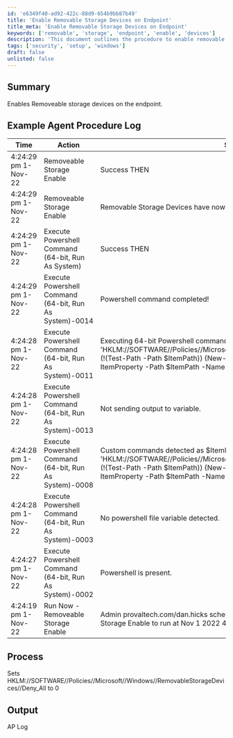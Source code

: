 ```yaml
---
id: 'e6349f40-ad92-422c-88d9-654b9bb87b49'
title: 'Enable Removable Storage Devices on Endpoint'
title_meta: 'Enable Removable Storage Devices on Endpoint'
keywords: ['removable', 'storage', 'endpoint', 'enable', 'devices']
description: 'This document outlines the procedure to enable removable storage devices on endpoints. It includes a detailed agent procedure log example, the process of modifying registry settings, and expected output after execution.'
tags: ['security', 'setup', 'windows']
draft: false
unlisted: false
---
```

## Summary

Enables Removeable storage devices on the endpoint.

## Example Agent Procedure Log

| Time                     | Action                                      | Status                                          | User                          |
|--------------------------|---------------------------------------------|-------------------------------------------------|-------------------------------|
| 4:24:29 pm 1-Nov-22     | Removeable Storage Enable                    | Success THEN                                   | provaltech.com/dan.hicks      |
| 4:24:29 pm 1-Nov-22     | Removeable Storage Enable                    | Removable Storage Devices have now been allowed on this endpoint. | provaltech.com/dan.hicks      |
| 4:24:29 pm 1-Nov-22     | Execute Powershell Command (64-bit, Run As System) | Success THEN                                   | provaltech.com/dan.hicks      |
| 4:24:29 pm 1-Nov-22     | Execute Powershell Command (64-bit, Run As System)-0014 | Powershell command completed!                  | provaltech.com/dan.hicks      |
| 4:24:28 pm 1-Nov-22     | Execute Powershell Command (64-bit, Run As System)-0011 | Executing 64-bit Powershell command as System: "" -command "$ItemPath = 'HKLM://SOFTWARE//Policies//Microsoft//Windows//RemovableStorageDevices';if (!(Test-Path -Path $ItemPath)) \{New-Item -Path $ItemPath -Force};Set-ItemProperty -Path $ItemPath -Name 'Deny_All' -Value 0 -Force" "" | provaltech.com/dan.hicks      |
| 4:24:28 pm 1-Nov-22     | Execute Powershell Command (64-bit, Run As System)-0013 | Not sending output to variable.                | provaltech.com/dan.hicks      |
| 4:24:28 pm 1-Nov-22     | Execute Powershell Command (64-bit, Run As System)-0008 | Custom commands detected as $ItemPath = 'HKLM://SOFTWARE//Policies//Microsoft//Windows//RemovableStorageDevices';if (!(Test-Path -Path $ItemPath)) \{New-Item -Path $ItemPath -Force};Set-ItemProperty -Path $ItemPath -Name 'Deny_All' -Value 0 -Force | provaltech.com/dan.hicks      |
| 4:24:28 pm 1-Nov-22     | Execute Powershell Command (64-bit, Run As System)-0003 | No powershell file variable detected.          | provaltech.com/dan.hicks      |
| 4:24:27 pm 1-Nov-22     | Execute Powershell Command (64-bit, Run As System)-0002 | Powershell is present.                         | provaltech.com/dan.hicks      |
| 4:24:19 pm 1-Nov-22     | Run Now - Removeable Storage Enable          | Admin provaltech.com/dan.hicks scheduled procedure Run Now - Removeable Storage Enable to run at Nov 1 2022 4:24PM | provaltech.com/dan.hicks      |

## Process

Sets HKLM://SOFTWARE//Policies//Microsoft//Windows//RemovableStorageDevices//Deny_All to 0

## Output

AP Log














